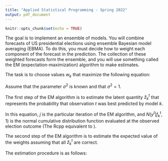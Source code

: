 ```yaml
---
title: "Applied Statistical Programming - Spring 2022"
output: pdf_document
---
```


```r
knitr::opts_chunk$set(echo = TRUE)
```

\begin{center}
{\Large{\textbf{Problem Set 6}}} \\
\vspace{4 bp}
Due Friday, April 29, 11:59 PM \\
\end{center}

\section*{Instructions}
\begin{enumerate}
  \item Build the Rcpp code described below. Be sure to provide many comments in your code blocks to facilitate grading. Undocumented code will not be graded.
  \item Work on git. Continue to work in the repository you forked from \url{https://github.com/johnsontr/AppliedStatisticalProgramming2022} and add your code for Problem Set 6. Commit and push frequently. Use meaningful commit messages because these will affect your grade.
  \item You may work in teams, but each student should develop their own Rmarkdown file. To be clear, there should be no copy and paste. Each keystroke in the assignment should be your own.
\end{enumerate}


\section*{The Expectation-Maximization Algorithm}

The goal is to implement an ensemble of models. You will combine forecasts of US presidential elections using ensemble Bayesian model averaging (EBMA). To do this, you must decide how to weight each component of the forecast in the prediction. The collection of these weighted forecasts form the ensemble, and you will use something called the EM (expectation-maximization) algorithm to make estimates.

The task is to choose values $w_k$ that maximize the following equation:

\begin{equation}
   p(y \vert f_1^{s \vert t^{\star}}, ..., f_K^{s \vert t^{\star}}) = \sum\limits^N_{k=1} w_k N(f_k^{t^{\star}}, \sigma^{2})
\end{equation}

Assume that the parameter $\sigma^{2}$ is known and that $\sigma^{2} = 1$. 

The first step of the EM algorithm is to estimate the latent quantity $\hat{z}^t_k$ that represents the probability that observation $t$ was best predicted by model $k$.

\begin{equation}
   \hat{z}_k^{(j+1)t} = \frac{\hat{w}_k^{(j)} N(y^t \vert f_k^t, 1)}{\sum\limits^N_{k=1} \hat{w}_k^{(j)} N(y^t \vert f_k^t, 1)}
\end{equation}

In this equation, $j$ is the particular iteration of the EM algorithm, and $N(y^t \vert f_k^t, 1)$ is the normal cumulative distribution function evaluated at the observed election outcome (The Rcpp equivalent to \texttt{dnorm(y, ftk, 1)}).

The second step of the EM algorithm is to estimate the expected value of the weights assuming that all $\hat{z}^{t}_{k}$ are correct.

\begin{equation}
   \hat{w}^{(j+1)}_k = \frac{1}{n} \sum_t \hat{z}_k^{(j+1)t}
\end{equation}

\newpage

The estimation procedure is as follows:
\begin{enumerate}
   \item Start with the assumption that all models are weighted equally.
   \item Calculate $\hat{z}_k^{(j+1)t}$ for each model for each election.
   \item Calculate $\hat{w}_k^{(j+1)}$ for each model.
   \item Repeat steps 2-3 twenty times.
\end{enumerate}


\section*{The Assignment}

\begin{enumerate}
   \item Write an Rcpp function that will calculate the answer to Equation (2). The output will be a matrix.
   \item Write an Rcpp function that will calculate the answer to Equation (3). The output will be a vector.
   \item Write an Rcpp function that will complete the entire algorithm.
   \item Write a development .R file that demonstrates their use.
\end{enumerate}




